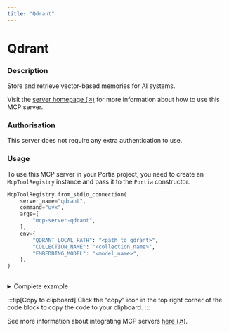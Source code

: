 ```yaml
---
title: "Qdrant"
---
```

<!-- WARNING: This file is auto-generated by generate_tool_docs.py. Do not edit manually. -->


# Qdrant

### Description

Store and retrieve vector-based memories for AI systems.

Visit the [server homepage (↗)](https://github.com/qdrant/mcp-server-qdrant) for more information about how to use this MCP server.

### Authorisation

This server does not require any extra authentication to use.

### Usage

To use this MCP server in your Portia project, you need to create an `McpToolRegistry` instance and pass it to the `Portia` constructor.

```python
McpToolRegistry.from_stdio_connection(
    server_name="qdrant",
    command="uvx",
    args=[
        "mcp-server-qdrant",
    ],
    env={
        "QDRANT_LOCAL_PATH": "<path_to_qdrant>",
        "COLLECTION_NAME": "<collection_name>",
        "EMBEDDING_MODEL": "<model_name>",
    },
)
                    
```

<details>
<summary>Complete example</summary>

Equip your `Portia` instance with the tools from the MCP server, in addition to the default tools from the `DefaultToolRegistry`:

```python
from portia import DefaultToolRegistry, McpToolRegistry, Portia, Config

config = Config.from_default()
tool_registry = DefaultToolRegistry(config) +  McpToolRegistry.from_stdio_connection(
    server_name="qdrant",
    command="uvx",
    args=[
        "mcp-server-qdrant",
    ],
    env={
        "QDRANT_LOCAL_PATH": "<path_to_qdrant>",
        "COLLECTION_NAME": "<collection_name>",
        "EMBEDDING_MODEL": "<model_name>",
    },
)
                    

portia = Portia(config=config, tools=tool_registry)
```

</details>

:::tip[Copy to clipboard]
Click the "copy" icon in the top right corner of the code block to copy the code to your clipboard.
:::

See more information about integrating MCP servers [here (↗)](/mcp-servers).

